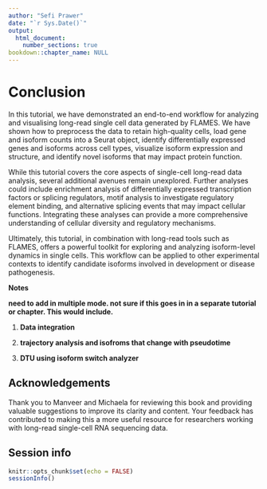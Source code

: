 ```yaml
---
author: "Sefi Prawer"
date: "`r Sys.Date()`"
output:
  html_document:
    number_sections: true
bookdown::chapter_name: NULL
---
```


# **Conclusion** {-}

In this tutorial, we have demonstrated an end-to-end workflow for analyzing and visualising long-read single cell data generated by FLAMES. We have shown how to preprocess the data to retain high-quality cells, load gene and isoform counts into a Seurat object, identify differentially expressed genes and isoforms across cell types, visualize isoform expression and structure, and identify novel isoforms that may impact protein function.

While this tutorial covers the core aspects of single-cell long-read data analysis, several additional avenues remain unexplored. Further analyses could include enrichment analysis of differentially expressed transcription factors or splicing regulators, motif analysis to investigate regulatory element binding, and alternative splicing events that may impact cellular functions. Integrating these analyses can provide a more comprehensive understanding of cellular diversity and regulatory mechanisms.

Ultimately, this tutorial, in combination with long-read tools such as FLAMES, offers a powerful toolkit for exploring and analyzing isoform-level dynamics in single cells. This workflow can be applied to other experimental contexts to identify candidate isoforms involved in development or disease pathogenesis.

**Notes**

**need to add in multiple mode. not sure if this goes in in a separate tutorial or chapter. This would include.**

1.  **Data integration**

2.  **trajectory analysis and isofroms that change with pseudotime**

3.  **DTU using isoform switch analyzer**

## Acknowledgements

Thank you to Manveer and Michaela for reviewing this book and providing valuable suggestions to improve its clarity and content. Your feedback has contributed to making this a more useful resource for researchers working with long-read single-cell RNA sequencing data.

## Session info

```r
knitr::opts_chunk$set(echo = FALSE)
sessionInfo()
```
